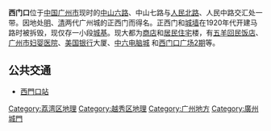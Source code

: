 '''西门口'''位于[[中国|中国]][[广州市|广州市]]现时的[[中山路_(广州)|中山六路]]、中山七路与[[人民路_(广州)|人民北路]]、人民中路交汇处一带。因地处[[明朝|明]]、[[清朝|清]]两代广州城的正西门而得名。正西门和[[城墙|城墙]]在1920年代开建马路时被拆毁，现仅存一小段[[城基|城基]]。现大都为[[商店|商店]]和[[居民|居民]][[住宅|住宅]]楼，有[[五羊回民饭店|五羊回民饭店]]、[[广州市妇婴医院|广州市妇婴医院]]、[[美国银行|美国银行]]大厦、[[中六电脑城|中六电脑城]] 和[[西门口广场2期|西门口广场2期]]等。

==公共交通==
*{{廣州地鐵路線鏈接|1|SL}}[[西门口站_(广州)|西門口站]]
{{GZ-stub}}
{{广州城门}}

[[Category:荔湾区地理|Category:荔湾区地理]]
[[Category:越秀区地理|Category:越秀区地理]]
[[Category:广州地方|Category:广州地方]]
[[Category:廣州城門|Category:廣州城門]]